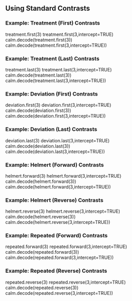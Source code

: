 
## Using Standard Contrasts

### Example: Treatment (First) Contrasts

treatment.first(3)
treatment.first(3,intercept=TRUE)
calm.decode(treatment.first(3))
calm.decode(treatment.first(3,intercept=TRUE))

### Example: Treatment (Last) Contrasts

treatment.last(3)
treatment.last(3,intercept=TRUE)
calm.decode(treatment.last(3))
calm.decode(treatment.last(3,intercept=TRUE))

### Example: Deviation (First) Contrasts

deviation.first(3)
deviation.first(3,intercept=TRUE)
calm.decode(deviation.first(3))
calm.decode(deviation.first(3,intercept=TRUE))

### Example: Deviation (Last) Contrasts

deviation.last(3)
deviation.last(3,intercept=TRUE)
calm.decode(deviation.last(3))
calm.decode(deviation.last(3,intercept=TRUE))

### Example: Helmert (Forward) Contrasts

helmert.forward(3)
helmert.forward(3,intercept=TRUE)
calm.decode(helmert.forward(3))
calm.decode(helmert.forward(3,intercept=TRUE))

### Example: Helmert (Reverse) Contrasts

helmert.reverse(3)
helmert.reverse(3,intercept=TRUE)
calm.decode(helmert.reverse(3))
calm.decode(helmert.reverse(3,intercept=TRUE))

### Example: Repeated (Forward) Contrasts

repeated.forward(3)
repeated.forward(3,intercept=TRUE)
calm.decode(repeated.forward(3))
calm.decode(repeated.forward(3,intercept=TRUE))

### Example: Repeated (Reverse) Contrasts

repeated.reverse(3)
repeated.reverse(3,intercept=TRUE)
calm.decode(repeated.reverse(3))
calm.decode(repeated.reverse(3,intercept=TRUE))

